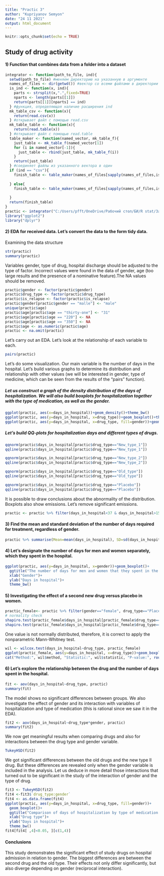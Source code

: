 ```yaml
---
title: "Practic 3"
author: "Kupriyanov Semyon"
date: "24 11 2021"
output: html_document
---
```


```r
knitr::opts_chunk$set(echo = TRUE)
```

## Study of drug activity

#### 1) Function that combines data from a folder into a dataset
```r
integrator <- function(path_to_file, ind){
  setwd(path_to_file) #меняем директорию на указанную в аргументе
  names_of_files <- dir(getwd()) #вектор со всеми файлами в директории
  is_ind <- function(x, ind){
    parts <- strsplit(x,".",fixed=TRUE)
    nparts <- length(parts[[1]]) 
    return(parts[[1]][nparts] == ind) 
  } #функция, определяющая наличие расширения ind
  mk_table_csv <- function(x){
    return(read.csv(x))
  } #открывает файл с помощью read.csv 
  mk_table_table <- function(x){
    return(read.table(x)) 
  } #открывает файл с помощью read.table
  table_maker <- function(named_vector, mk_table_f){
    just_table <- mk_table_f(named_vector[1])
    for (i in named_vector[-1]){
      just_table <- rbind(just_table, mk_table_f(i))
    }
    return(just_table)
  } #соединяет файлы из указанного вектора в один
  if (ind == "csv"){
    finish_table <- table_maker(names_of_files[sapply(names_of_files,is_ind, ind)], mk_table_csv)
    
  } else{
    finish_table <- table_maker(names_of_files[sapply(names_of_files,is_ind, ind)], mk_table_table)
    
  }
  return(finish_table)
}
practic <- integrator("C:/Users/pfft/OneDrive/Рабочий стол/БИ/R stat/Задание на практику 3/Data", "csv")
library("ggplot2")
library("dplyr")

```

#### 2) EDA for received data. Let's convert the data to the form tidy data.
Examining the data structure
```r
str(practic)
summary(practic)
```

Variables gender, type of drug, hospital discharge should be adjusted to the type of factor. Incorrect values were found in the data of gender, age (too large results and the presence of a nominative feature).The NA values should be removed.
```r
practic$gender <- factor(practic$gender)
practic$drug_type <- factor(practic$drug_type)
practic$is_relapse <- factor(practic$is_relapse)
practic$gender[practic$gender == "malle"] <- "male"
unique(practic$age)
practic$age[practic$age == "thirty-one"] <- "31"
practic$age[practic$age == "220"] <- NA
practic$age[practic$age == "350"] <- NA
practic$age <- as.numeric(practic$age)
practic <- na.omit(practic)
```

Let's carry out an EDA. Let's look at the relationship of each variable to each.
```r
pairs(practic)
```

Let's do some visualization. Our main variable is the number of days in the hospital. Let's build various graphs to determine its distribution and relationship with other values (we will be interested in gender, type of medicine, which can be seen from the results of the "pairs" function).

##### Let us construct a graph of the density distribution of the days of hospitalization. We will also build boxplots for hospitalization together with the type of medication, as well as the gender.
```r
ggplot(practic, aes(x=days_in_hospital))+geom_density()+theme_bw()
ggplot(practic, aes(y=days_in_hospital, x=drug_type))+geom_boxplot()+theme_bw()
ggplot(practic, aes(y=days_in_hospital, x=drug_type, fill=gender))+geom_boxplot()+theme_bw()


```
##### Let's build QQ-plots for hospitalization days and different types of drugs. 
```r
qqnorm(practic$days_in_hospital[practic$drug_type=="New_type_1"])
qqline(practic$days_in_hospital[practic$drug_type=="New_type_1"])

qqnorm(practic$days_in_hospital[practic$drug_type=="New_type_2"])
qqline(practic$days_in_hospital[practic$drug_type=="New_type_2"])

qqnorm(practic$days_in_hospital[practic$drug_type=="Old_type"])
qqline(practic$days_in_hospital[practic$drug_type=="Old_type"])

qqnorm(practic$days_in_hospital[practic$drug_type=="Placebo"])
qqline(practic$days_in_hospital[practic$drug_type=="Placebo"])
```
It is possible to draw conclusions about the abnormality of the distribution. Boxplots also show emissions. Let's remove significant emissions.
```r
practic <- practic %>% filter(days_in_hospital<37 & days_in_hospital>15)

```

#### 3) Find the mean and standard deviation of the number of days required for treatment, regardless of gender.

```r
practic %>% summarise(Mean=mean(days_in_hospital), SD=sd(days_in_hospital))

```

#### 4) Let's designate the number of days for men and women separately, which they spent in the hospital.

```r
ggplot(practic, aes(y=days_in_hospital, x=gender))+geom_boxplot()+
  ggtitle("The number of days for men and women that they spent in the hospital")+
  xlab("Gender")+ 
  ylab("Days in hospital")+
  theme_bw()
```

#### 5) Investigating the effect of a second new drug versus placebo in women.

```r
practic_female<- practic %>% filter(gender=="female", drug_type=="Placebo"|drug_type=="New_type_2")
# normality check
shapiro.test(practic_female$days_in_hospital[practic_female$drug_type=="Placebo"])
shapiro.test(practic_female$days_in_hospital[practic_female$drug_type=="New_type_2"])

```

One value is not normally distributed, therefore, it is correct to apply the nonparametric Mann-Whitney test.

```r
wil <- wilcox.test(days_in_hospital~drug_type, practic_female)
ggplot(practic_female, aes(y=days_in_hospital, x=drug_type))+geom_boxplot()+ ggtitle("Comparison of new type 2 drug with placebo in a female group")+xlab("Drug type") + ylab("Days in hospital")+theme_bw()
cat("Method:", wil$method, "Statistic:", wil$statistic, "P-value:", round(wil$p.value, 6))

```
#### 6) Let's explore the relationship between the drug and the number of days spent in the hospital.

```r
fit <- aov(days_in_hospital~drug_type, practic) 
summary(fit)
```
The model shows no significant differences between groups. We also investigate the effect of gender and its interaction with variables of hospitalization and type of medication (this is rational since we saw it in the EDA).

```r
fit2 <- aov(days_in_hospital~drug_type*gender, practic)
summary(fit2)
```

We now get meaningful results when comparing drugs and also for interactions between the drug type and gender variable.

```r
TukeyHSD(fit2)

```
We got significant differences between the old drugs and the new type II drug. But these differences are revealed only when the gender variable is included in the analysis. Let us deduce in more detail those interactions that turned out to be significant in the study of the interaction of gender and the type of drug.

```r
fit3 <- TukeyHSD(fit2)
fit4 <-fit3$`drug_type:gender`
fit4 <- as.data.frame(fit4)
ggplot(practic, aes(y=days_in_hospital, x=drug_type, fill=gender))+
  geom_boxplot()+
  ggtitle("Comparison of days of hospitalization by type of medication in different gender groups")+
  xlab("Drug type")+ 
  ylab("Days in hospital")+
  theme_bw()
fit4[fit4[ ,4]<0.05, ][c(1,4)]
```

#### Conclusions
This study demonstrates the significant effect of study drugs on hospital admission in relation to gender. The biggest differences are between the second drug and the old type. Their effects not only differ significantly, but also diverge depending on gender (reciprocal interaction).







